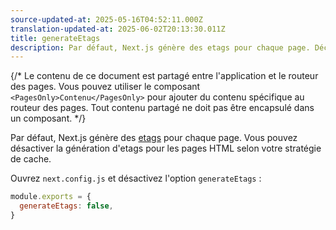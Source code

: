 ```yaml
---
source-updated-at: 2025-05-16T04:52:11.000Z
translation-updated-at: 2025-06-02T20:13:30.011Z
title: generateEtags
description: Par défaut, Next.js génère des etags pour chaque page. Découvrez comment désactiver la génération d'etags ici.
---
```


{/* Le contenu de ce document est partagé entre l'application et le routeur des pages. Vous pouvez utiliser le composant `<PagesOnly>Contenu</PagesOnly>` pour ajouter du contenu spécifique au routeur des pages. Tout contenu partagé ne doit pas être encapsulé dans un composant. */}

Par défaut, Next.js génère des [etags](https://fr.wikipedia.org/wiki/HTTP_ETag) pour chaque page. Vous pouvez désactiver la génération d'etags pour les pages HTML selon votre stratégie de cache.

Ouvrez `next.config.js` et désactivez l'option `generateEtags` :

```js filename="next.config.js"
module.exports = {
  generateEtags: false,
}
```